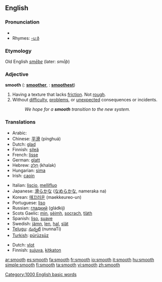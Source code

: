 ==English==

===Pronunciation===
{{IPA|[smuːð]}}
*{{audio|en-us-smooth.ogg|Audio (US)}}
*Rhymes: [[Rhymes:English:-uːð|-uːð]]

===Etymology===
Old English ''[[smēþe]]'' (later: ''smōþ'')

===Adjective===
'''smooth'''  ({{compar}}: '''[[smoother]]''', {{superl}}: '''[[smoothest]]''')

# Having a texture that lacks [[friction]].  Not [[rough]].
# Without [[difficulty]], [[problems]], or [[unexpected]] consequences or incidents.
#:''We hope for a '''smooth''' transition to the new system.''

===Translations===
{{trans-top|lacking friction, not rough}}
*Arabic: {{ARchar|[[ناعم]]}} {{Unicode|(naʕm)}}
*Chinese: [[平滑]] (pínghuá)
*Dutch: [[glad]]
*Finnish: [[sileä]]
*French: [[lisse]]
*German: [[glatt]]
*Hebrew: [[חלק|חָלָק]] (khalak)
*Hungarian: [[sima]]
*Irish: [[caoin]]
{{mid}}
*Italian: [[liscio]], [[mellifluo]]
*Japanese: [[滑らか]]な ([[なめらか]]な, nameraka na)
*Korean: [[매끄러운]] (maekkeureo-un)
*Portuguese: [[liso]]
*Russian: [[гладкий]] (gládkij)
*Scots Gaelic: [[mìn]], [[sèimh]], [[socrach]], [[tlàth]]
*Spanish: [[liso]], [[suave]]
*Swedish: [[jämn]], [[len]], [[hal]], [[slät]]
*[[Telugu]]: [[నున్నటి]] (nunnaTi)
*[[Turkish]]: [[pürüzsüz]]
{{trans-bottom}}

{{trans-top|without difficulty}}
*Dutch: [[vlot]]
*Finnish: [[sujuva]], [[kitkaton]]
{{mid}}
{{trans-bottom}}

[[Category:1000 English basic words]]

[[ar:smooth]]
[[es:smooth]]
[[fa:smooth]]
[[fr:smooth]]
[[io:smooth]]
[[it:smooth]]
[[hu:smooth]]
[[simple:smooth]]
[[fi:smooth]]
[[ta:smooth]]
[[vi:smooth]]
[[zh:smooth]]